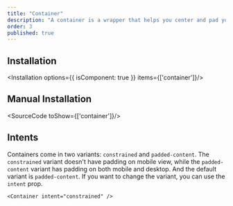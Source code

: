 ```yaml
---
title: "Container"
description: "A container is a wrapper that helps you center and pad your content, and it's great for laying out your page."
order: 3
published: true
---
```


## Installation
<Installation options={{ isComponent: true }} items={['container']}/>

## Manual Installation
<SourceCode toShow={['container']}/>

## Intents
Containers come in two variants: `constrained` and `padded-content`. The `constrained` variant doesn't have padding on mobile view, while the `padded-content` variant has padding on both mobile and desktop. And the default variant is `padded-content`. If you want to change the variant, you can use the `intent` prop.
```
<Container intent="constrained" />
```
